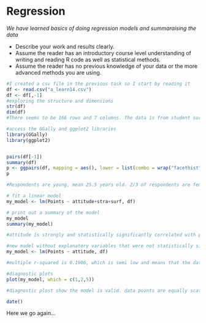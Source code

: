 # Regression

*We have learned basics of doing regression models and summaraising the data*

- Describe your work and results clearly. 
- Assume the reader has an introductory course level understanding of writing and reading R code as well as statistical methods.
- Assume the reader has no previous knowledge of your data or the more advanced methods you are using.

```r
#I created a csv file in the previous task so I start by reading it
df <- read.csv("a_learn14.csv")
df <- df[,-1]
#exploring the structure and dimensions
str(df)
dim(df)
#There seems to be 166 rows and 7 columns. The data is from student survey. the survey questions had 3 categories and in this dataset they are averaged to 3 columns: attitudes, deep, surf and stra. There is also columns for age and gender.

#access the GGally and ggplot2 libraries
library(GGally)
library(ggplot2)


pairs(df[-1])
summary(df)
p <- ggpairs(df, mapping = aes(), lower = list(combo = wrap("facethist", bins = 20)))
p

#Respondents are young, mean 25.5 years old. 2/3 of respondents are female. The exam points correlate strongly with attitude related questions. 

# fit a linear model
my_model <- lm(Points ~ attitude+stra+surf, df)

# print out a summary of the model
my_model
summary(my_model)

#attitude is strongly and statistically significantly correlated with points. correlation coefficient is 3.4661 and p-value 1.18e^-08. Other correlations are not statistically significant.

#new model without explanatory variables that were not statistically significantly correlated with points
my_model <- lm(Points ~ attitude, df)

#multiple r-squared is 0.1906, which is semi low and means that the data do not fit the model very well, data points are far away from the regression line on average. This can be also used to estimate if the model can predict how good points participant with specific attitudes would get, in this case the model predicts it badly.

#diagnostic plots
plot(my_model, which = c(1,2,5)) 

#diagnostic plost show the model is valid. data points are equally scattered and the red line does not have large curves.

date()
```

Here we go again...
